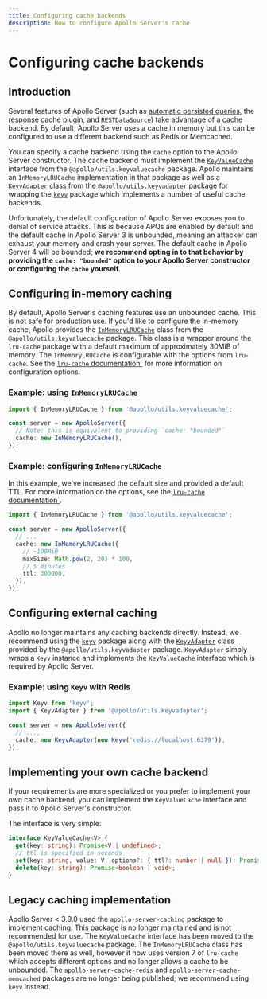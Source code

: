 ```yaml
---
title: Configuring cache backends
description: How to configure Apollo Server's cache
---
```


# Configuring cache backends

## Introduction

Several features of Apollo Server (such as [automatic persisted queries](./performance/apq), the [response cache plugin](./performance/caching#caching-with-responsecacheplugin-advanced), and [`RESTDataSource`](./data/data-sources#restdatasource-reference)) take advantage of a cache backend. By default, Apollo Server uses a cache in memory but this can be configured to use a different backend such as Redis or Memcached.

You can specify a cache backend using the `cache` option to the Apollo Server constructor. The cache backend must implement the [`KeyValueCache`](https://github.com/apollographql/apollo-utils/tree/main/packages/keyValueCache#keyvaluecache-interface) interface from the `@apollo/utils.keyvaluecache` package. Apollo maintains an `InMemoryLRUCache` implementation in that package as well as a [`KeyvAdapter`](https://github.com/apollographql/apollo-utils/tree/main/packages/keyvAdapter#keyvadapter-class) class from the `@apollo/utils.keyvadapter` package for wrapping the [`keyv`](https://www.npmjs.com/package/keyv) package which implements a number of useful cache backends.

Unfortunately, the default configuration of Apollo Server exposes you to denial of service attacks.
This is because APQs are enabled by default and the default cache in Apollo Server 3 is unbounded, meaning an attacker can exhaust your memory and crash your server. The default cache in Apollo Server 4 will be bounded; **we recommend opting in to that behavior by providing the `cache: "bounded"` option to your Apollo Server constructor or configuring the `cache` yourself.**

## Configuring in-memory caching

By default, Apollo Server's caching features use an unbounded cache. This is not safe for production use. If you'd like to configure the in-memory cache, Apollo provides the [`InMemoryLRUCache`](https://github.com/apollographql/apollo-utils/tree/main/packages/keyValueCache#inmemorylrucache) class from the `@apollo/utils.keyvaluecache` package. This class is a wrapper around the `lru-cache` package with a default maximum of approximately 30MiB of memory. The `InMemoryLRUCache` is configurable with the options from `lru-cache`. See the [`lru-cache` documentation`](https://www.npmjs.com/package/lru-cache) for more information on configuration options.

### Example: using `InMemoryLRUCache`
```ts
import { InMemoryLRUCache } from '@apollo/utils.keyvaluecache';

const server = new ApolloServer({
  // Note: this is equivalent to providing `cache: "bounded"`
  cache: new InMemoryLRUCache(),
});
```

### Example: configuring `InMemoryLRUCache`

In this example, we've increased the default size and provided a default TTL. For more information on the options, see the [`lru-cache` documentation`](https://www.npmjs.com/package/lru-cache).
```ts
import { InMemoryLRUCache } from '@apollo/utils.keyvaluecache';

const server = new ApolloServer({
  // ...
  cache: new InMemoryLRUCache({
    // ~100MiB
    maxSize: Math.pow(2, 20) * 100,
    // 5 minutes
    ttl: 300000,
  }),
});
```

## Configuring external caching

Apollo no longer maintains any caching backends directly. Instead, we recommend using the [`keyv`](https://www.npmjs.com/package/keyv) package along with the [`KeyvAdapter`](https://github.com/apollographql/apollo-utils/tree/main/packages/keyvAdapter#keyvadapter-class) class provided by the `@apollo/utils.keyvadapter` package. `KeyvAdapter` simply wraps a `Keyv` instance and implements the `KeyValueCache` interface which is required by Apollo Server.

### Example: using `Keyv` with Redis

```ts
import Keyv from 'keyv';
import { KeyvAdapter } from '@apollo/utils.keyvadapter';

const server = new ApolloServer({
  // ...,
  cache: new KeyvAdapter(new Keyv('redis://localhost:6379')),
});
```

## Implementing your own cache backend

If your requirements are more specialized or you prefer to implement your own cache backend, you can implement the `KeyValueCache` interface and pass it to Apollo Server's constructor.

The interface is very simple:
```ts
interface KeyValueCache<V> {
  get(key: string): Promise<V | undefined>;
  // ttl is specified in seconds
  set(key: string, value: V, options?: { ttl?: number | null }): Promise<void>;
  delete(key: string): Promise<boolean | void>;
}
```

## Legacy caching implementation

Apollo Server < 3.9.0 used the `apollo-server-caching` package to implement caching. This package is no longer maintained and is not recommended for use. The `KeyValueCache` interface has been moved to the `@apollo/utils.keyvaluecache` package. The `InMemoryLRUCache` class has been moved there as well, however it now uses version 7 of `lru-cache` which accepts different options and no longer allows a cache to be unbounded. The `apollo-server-cache-redis` and `apollo-server-cache-memcached` packages are no longer being published; we recommend using `keyv` instead.

